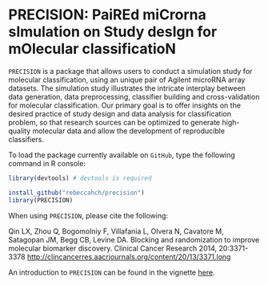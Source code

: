 # PRECISION: PaiREd miCrorna sImulation on Study desIgn for mOlecular classificatioN 

`PRECISION` is a package that allows users to conduct a simulation study for molecular classification, using an unique pair of Agilent microRNA array datasets. The simulation study illustrates the intricate interplay between data generation, data preprocessing, classifier building and cross-validation for molecular classification. Our primary goal is to offer insights on the desired practice of study design and data analysis for classification problem, so that research sources can be optimized to generate high-quality molecular data and allow the development of reproducible classifiers.

To load the package currently available on `GitHub`, type the following command in R console:

```r
library(devtools) # devtools is required

install_github("rebeccahch/precision")
library(PRECISION)

```

When using `PRECISION`, please cite the following:

Qin LX, Zhou Q, Bogomolniy F, Villafania L, Olvera N, Cavatore M, Satagopan JM, Begg CB, Levine DA. Blocking and randomization to improve molecular biomarker discovery. Clinical Cancer Research 2014, 20:3371-3378 [http://clincancerres.aacrjournals.org/content/20/13/3371.long](http://clincancerres.aacrjournals.org/content/20/13/3371.long)

An introduction to `PRECISION` can be found in the vignette [here](https://github.com/rebeccahch/precision/tree/master/vignettes).
